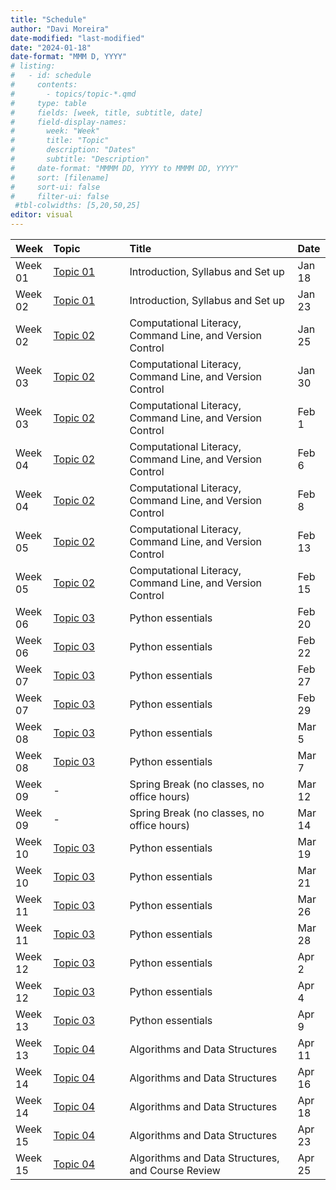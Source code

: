 ```yaml
---
title: "Schedule"
author: "Davi Moreira"
date-modified: "last-modified"
date: "2024-01-18"
date-format: "MMM D, YYYY"
# listing:
#   - id: schedule
#     contents:
#       - topics/topic-*.qmd
#     type: table
#     fields: [week, title, subtitle, date]
#     field-display-names:
#       week: "Week"
#       title: "Topic"
#       description: "Dates"
#       subtitle: "Description"
#     date-format: "MMMM DD, YYYY to MMMM DD, YYYY"
#     sort: [filename]
#     sort-ui: false
#     filter-ui: false
 #tbl-colwidths: [5,20,50,25]
editor: visual
---
```



| Week    | Topic    | Title                                      | Date    |
|:--------|:-------------------|:-------------------------------------------|:--------|
| Week 01 | [Topic 01](./topics-pages/page-topic-01.qmd) | Introduction, Syllabus and Set up   | Jan 18  |
| Week 02 | [Topic 01](./topics-pages/page-topic-01.qmd) | Introduction, Syllabus and Set up   | Jan 23  |
| Week 02 | [Topic 02](./topics-pages/page-topic-02.qmd)  | Computational Literacy, Command Line, and Version Control                            | Jan 25  |
| Week 03 | [Topic 02](./topics-pages/page-topic-02.qmd)  | Computational Literacy, Command Line, and Version Control | Jan 30  |
| Week 03 | [Topic 02](./topics-pages/page-topic-02.qmd)  | Computational Literacy, Command Line, and Version Control                            | Feb 1   |
| Week 04 | [Topic 02](./topics-pages/page-topic-02.qmd)  | Computational Literacy, Command Line, and Version Control                        | Feb 6   |
| Week 04 | [Topic 02](./topics-pages/page-topic-02.qmd)  | Computational Literacy, Command Line, and Version Control                        | Feb 8   |
| Week 05 | [Topic 02](./topics-pages/page-topic-02.qmd)  | Computational Literacy, Command Line, and Version Control          | Feb 13  |
| Week 05 | [Topic 02](./topics-pages/page-topic-02.qmd)  | Computational Literacy, Command Line, and Version Control          | Feb 15  |
| Week 06 | [Topic 03](./topics-pages/page-topic-03.qmd)  | Python essentials  | Feb 20  |
| Week 06 | [Topic 03](./topics-pages/page-topic-03.qmd)  | Python essentials  | Feb 22  |
| Week 07 | [Topic 03](./topics-pages/page-topic-03.qmd)  | Python essentials  | Feb 27  |
| Week 07 | [Topic 03](./topics-pages/page-topic-03.qmd)  | Python essentials  | Feb 29  |
| Week 08 | [Topic 03](./topics-pages/page-topic-03.qmd)  | Python essentials  | Mar 5   |
| Week 08 | [Topic 03](./topics-pages/page-topic-03.qmd)  | Python essentials  | Mar 7   |
| Week 09 | -        | Spring Break (no classes, no office hours) | Mar 12  |
| Week 09 | -        | Spring Break (no classes, no office hours) | Mar 14  |
| Week 10 | [Topic 03](./topics-pages/page-topic-03.qmd)  | Python essentials | Mar 19  |
| Week 10 | [Topic 03](./topics-pages/page-topic-03.qmd)  | Python essentials | Mar 21  |
| Week 11 | [Topic 03](./topics-pages/page-topic-03.qmd)  | Python essentials | Mar 26  |
| Week 11 | [Topic 03](./topics-pages/page-topic-03.qmd)  | Python essentials | Mar 28  |
| Week 12 | [Topic 03](./topics-pages/page-topic-03.qmd)  | Python essentials | Apr 2 |
| Week 12 | [Topic 03](./topics-pages/page-topic-03.qmd)  | Python essentials | Apr 4 |
| Week 13 | [Topic 03](./topics-pages/page-topic-03.qmd)  | Python essentials | Apr 9 |
| Week 13 | [Topic 04](./topics-pages/page-topic-04.qmd)  | Algorithms and Data Structures | Apr 11  |
| Week 14 | [Topic 04](./topics-pages/page-topic-04.qmd)  | Algorithms and Data Structures | Apr 16  |
| Week 14 | [Topic 04](./topics-pages/page-topic-04.qmd)  | Algorithms and Data Structures | Apr 18  |
| Week 15 | [Topic 04](./topics-pages/page-topic-04.qmd)  | Algorithms and Data Structures  | Apr 23  |
| Week 15 | [Topic 04](./topics-pages/page-topic-04.qmd)  | Algorithms and Data Structures, and Course Review | Apr 25  |